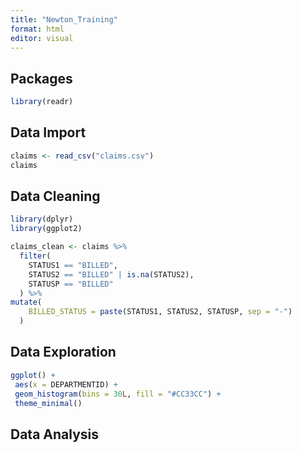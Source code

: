 ```yaml
---
title: "Newton_Training"
format: html
editor: visual
---
```


## Packages

```r
library(readr)


```


## Data Import

```r
claims <- read_csv("claims.csv")
claims

```


## Data Cleaning

```r

library(dplyr)
library(ggplot2)

claims_clean <- claims %>%
  filter(
    STATUS1 == "BILLED",
    STATUS2 == "BILLED" | is.na(STATUS2),
    STATUSP == "BILLED"
  ) %>%
mutate(
    BILLED_STATUS = paste(STATUS1, STATUS2, STATUSP, sep = "-")
  )

```

## Data Exploration

```r

ggplot() +
 aes(x = DEPARTMENTID) +
 geom_histogram(bins = 30L, fill = "#CC33CC") +
 theme_minimal()

```


## Data Analysis

```r

```


























